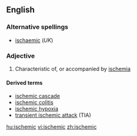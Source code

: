 ==English==

===Alternative spellings===
* [[ischaemic]] (''UK'')

===Adjective===
{{en-adj}}

# Characteristic of, or accompanied by [[ischemia]]

====Derived terms====
*[[ischemic cascade]]
*[[ischemic colitis]]
*[[ischemic hypoxia]]
*[[transient ischemic attack]] (TIA)

[[hu:ischemic]]
[[vi:ischemic]]
[[zh:ischemic]]